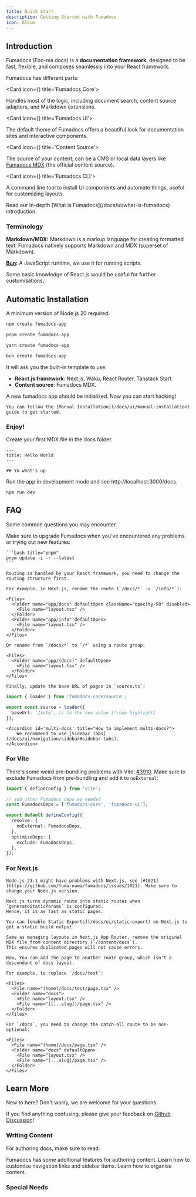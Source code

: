 ```yaml
---
title: Quick Start
description: Getting Started with Fumadocs
icon: Album
---
```


## Introduction

Fumadocs <span className='text-fd-muted-foreground text-sm'>(Foo-ma docs)</span> is a **documentation framework**, designed to be fast, flexible,
and composes seamlessly into your React framework.

Fumadocs has different parts:

<Cards>

<Card icon={<CpuIcon className="text-purple-300" />} title='Fumadocs Core'>

Handles most of the logic, including document search, content source adapters, and Markdown extensions.

</Card>

<Card icon={<PanelsTopLeft className="text-blue-300" />} title='Fumadocs UI'>

The default theme of Fumadocs offers a beautiful look for documentation sites and interactive components.

</Card>

<Card icon={<Database />} title='Content Source'>

The source of your content, can be a CMS or local data layers like [Fumadocs MDX](/docs/mdx) (the official content source).

</Card>

<Card icon={<Terminal />} title='Fumadocs CLI'>

A command line tool to install UI components and automate things, useful for customizing layouts.

</Card>

</Cards>

<Callout title="Want to learn more?">
  Read our in-depth [What is Fumadocs](/docs/ui/what-is-fumadocs) introduction.
</Callout>

### Terminology

**Markdown/MDX:** Markdown is a markup language for creating formatted text. Fumadocs natively supports Markdown and MDX (superset of Markdown).

**[Bun](https://bun.sh):** A JavaScript runtime, we use it for running scripts.

Some basic knowledge of React.js would be useful for further customisations.

## Automatic Installation

A minimum version of Node.js 20 required.

```bash tab="npm"
npm create fumadocs-app
```

```bash tab="pnpm"
pnpm create fumadocs-app
```

```bash tab="yarn"
yarn create fumadocs-app
```

```bash tab="bun"
bun create fumadocs-app
```

It will ask you the built-in template to use:

- **React.js framework**: Next.js, Waku, React Router, Tanstack Start.
- **Content source**: Fumadocs MDX.

A new fumadocs app should be initialized. Now you can start hacking!

<Callout title='From Existing Codebase?'>

    You can follow the [Manual Installation](/docs/ui/manual-installation) guide to get started.

</Callout>

### Enjoy!

Create your first MDX file in the docs folder.

```mdx title="content/docs/index.mdx"
---
title: Hello World
---

## Yo what's up
```

Run the app in development mode and see http://localhost:3000/docs.

```npm
npm run dev
```

## FAQ

Some common questions you may encounter.

<Accordions>
  <Accordion id='upgrade-fumadocs' title="Getting error with missing APIs or bugs?">
    Make sure to upgrade Fumadocs when you've encountered any problems or trying out new features:

    ```bash title="pnpm"
    pnpm update -i -r --latest
    ```

  </Accordion>

  <Accordion id='change-base-url' title="How to change the base route of docs?">

    Routing is handled by your React framework, you need to change the routing structure first.

    For example, in Next.js, rename the route (`/docs/*` -> `/info/*`):

    <Files>
      <Folder name="app/docs" defaultOpen className="opacity-50" disabled>
        <File name="layout.tsx" />
      </Folder>
      <Folder name="app/info" defaultOpen>
        <File name="layout.tsx" />
      </Folder>
    </Files>

    Or rename from `/docs/*` to `/*` using a route group:

    <Files>
      <Folder name="app/(docs)" defaultOpen>
        <File name="layout.tsx" />
      </Folder>
    </Files>

    Finally, update the base URL of pages in `source.ts`:

```ts title="lib/source.ts"
import { loader } from 'fumadocs-core/source';

export const source = loader({
  baseUrl: '/info', // to the new value [!code highlight]
});
```

  </Accordion>

    <Accordion id='multi-docs' title="How to implement multi-docs?">
        We recommend to use [Sidebar Tabs](/docs/ui/navigation/sidebar#sidebar-tabs).
    </Accordion>

</Accordions>

### For Vite

<Accordions>
  <Accordion id='vite-context-error' title="Getting error with React contexts?">

There's some weird pre-bundling problems with Vite: [#3910](https://github.com/vitejs/vite/issues/3910).
Make sure to exclude Fumadocs from pre-bundling and add it to `noExternal`:

```ts title="vite.config.ts"
import { defineConfig } from 'vite';

// add other Fumadocs deps as needed
const FumadocsDeps = ['fumadocs-core', 'fumadocs-ui'];

export default defineConfig({
  resolve: {
    noExternal: FumadocsDeps,
  },
  optimizeDeps: {
    exclude: FumadocsDeps,
  },
});
```

  </Accordion>
</Accordions>

### For Next.js

<Accordions>
  <Accordion id='node-23' title="Getting error on production build?">

    Node.js 23.1 might have problems with Next.js, see [#1021](https://github.com/fuma-nama/fumadocs/issues/1021). Make sure to change your Node.js version.

  </Accordion>
  <Accordion id='dynamic-route' title="It uses Dynamic Route, will it be poor in performance?">

    Next.js turns dynamic route into static routes when `generateStaticParams` is configured.
    Hence, it is as fast as static pages.

    You can [enable Static Exports](/docs/ui/static-export) on Next.js to get a static build output.

  </Accordion>
  <Accordion id='custom-layout-docs-page' title='How to create a page in /docs without docs layout?'>

    Same as managing layouts in Next.js App Router, remove the original MDX file from content directory (`/content/docs`).
    This ensures duplicated pages will not cause errors.

    Now, You can add the page to another route group, which isn't a descendant of docs layout.

    For example, to replace `/docs/test`:

    <Files>
      <File name="(home)/docs/test/page.tsx" />
      <Folder name="docs">
        <File name="layout.tsx" />
        <File name="[[...slug]]/page.tsx" />
      </Folder>
    </Files>

    For `/docs`, you need to change the catch-all route to be non-optional:

    <Files>
      <File name="(home)/docs/page.tsx" />
      <Folder name="docs" defaultOpen>
        <File name="layout.tsx" />
        <File name="[...slug]/page.tsx" />
      </Folder>
    </Files>

  </Accordion>

</Accordions>

## Learn More

New to here? Don't worry, we are welcome for your questions.

If you find anything confusing, please give your feedback on [Github Discussion](https://github.com/fuma-nama/fumadocs/discussions)!

### Writing Content

For authoring docs, make sure to read:

<Cards>
  <Card href="/docs/ui/markdown" title="Markdown">
    Fumadocs has some additional features for authoring content.
  </Card>
  <Card href="/docs/ui/navigation" title="Navigation">
    Learn how to customise navigation links and sidebar items.
  </Card>
  <Card href="/docs/ui/page-conventions" title="Page Slugs & Page Tree">
    Learn how to organise content.
  </Card>
  <Card
    href="/docs/ui/components"
    title="Components"
    description="See all available components to enhance your docs"
  />
</Cards>

### Special Needs

<Cards>
  <Card
    href="/docs/ui/static-export"
    title="Configure Static Export"
    description="Learn how to enable static export on your docs"
  />
  <Card
    href="/docs/ui/internationalization"
    title="Internationalization"
    description="Learn how to enable i18n"
  />
  <Card
    href="/docs/ui/theme"
    title="Color Themes"
    description="Add themes to Fumadocs UI"
  />
  <Card
    href="/docs/ui/components"
    title="Layouts"
    description="Customise your Fumadocs UI layouts"
  />
</Cards>
